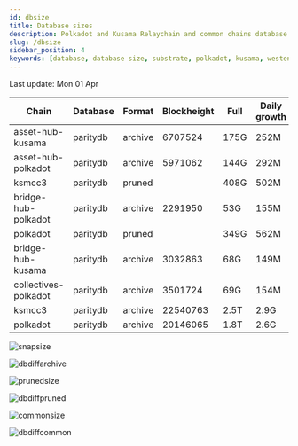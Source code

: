 ```yaml
---
id: dbsize
title: Database sizes
description: Polkadot and Kusama Relaychain and common chains database sizes
slug: /dbsize
sidebar_position: 4
keywords: [database, database size, substrate, polkadot, kusama, westend]
---
```



Last update: Mon 01 Apr

| Chain    | Database   | Format | Blockheight | Full         | Daily growth |
| ------------------------| ----------- | -------- | ------- | ---------- | ----- | 
| asset-hub-kusama | paritydb | archive | 6707524 | 175G | 252M |
| asset-hub-polkadot | paritydb | archive | 5971062 | 144G | 292M |
| ksmcc3 | paritydb | pruned |  | 408G | 502M |
| bridge-hub-polkadot | paritydb | archive | 2291950 | 53G | 155M |
| polkadot | paritydb | pruned |  | 349G | 562M |
| bridge-hub-kusama | paritydb | archive | 3032863 | 68G | 149M |
| collectives-polkadot | paritydb | archive | 3501724 | 69G | 154M |
| ksmcc3 | paritydb | archive | 22540763 | 2.5T | 2.9G |
| polkadot | paritydb | archive | 20146065 | 1.8T | 2.6G |

![snapsize](/img/archivesize.png)

![dbdiffarchive](/img/dbdiffrelay.png)

![prunedsize](/img/prunedsize.png)

![dbdiffpruned](/img/dbdiffpruned.png)

![commonsize](/img/commonsize.png)

![dbdiffcommon](/img/dbdiffcommon.png)
